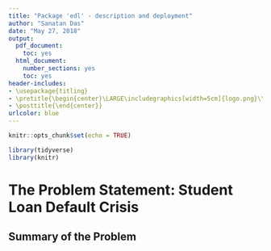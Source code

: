 ```yaml
---
title: "Package 'edl' - description and deployment"
author: "Sanatan Das"
date: "May 27, 2018"
output:
  pdf_document:
    toc: yes
  html_document:
    number_sections: yes
    toc: yes
header-includes:
- \usepackage{titling}
- \pretitle{\begin{center}\LARGE\includegraphics[width=5cm]{logo.png}\\[\bigskipamount]}
- \posttitle{\end{center}}
urlcolor: blue
---
```


<script>
   $(document).ready(function() {
     $head = $('#header');
     $head.prepend('<img src=\"logo.png\" style=\"float: right;width: 150px;\"/>')
   });
</script>

```r
knitr::opts_chunk$set(echo = TRUE)
```

```r
library(tidyverse)
library(knitr)
```

\newpage

# The Problem Statement: Student Loan Default Crisis

## Summary of the Problem
